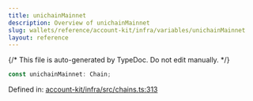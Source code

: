 ```yaml
---
title: unichainMainnet
description: Overview of unichainMainnet
slug: wallets/reference/account-kit/infra/variables/unichainMainnet
layout: reference
---
```


{/* This file is auto-generated by TypeDoc. Do not edit manually. */}

```ts
const unichainMainnet: Chain;
```

Defined in: [account-kit/infra/src/chains.ts:313](https://github.com/alchemyplatform/aa-sdk/blob/ad165355d980f9a16dd388088895bfc851df8656/account-kit/infra/src/chains.ts#L313)

